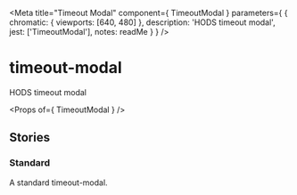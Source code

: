 
<Meta
  title="Timeout Modal"
  component={ TimeoutModal }
  parameters={ {
    chromatic: { viewports: [640, 480] },
    description: 'HODS timeout modal',
    jest: ['TimeoutModal'],
    notes: readMe
  } }
/>

# timeout-modal

HODS timeout modal

<Preview withToolbar>
  <Story name="TimeoutModal">
    <TimeoutModal />
  </Story>
</Preview>

<Props of={ TimeoutModal } />


## Stories
### Standard

A standard timeout-modal.

<Preview>
  <Story name="Standard">
    <TimeoutModal />
  </Story>
</Preview>
